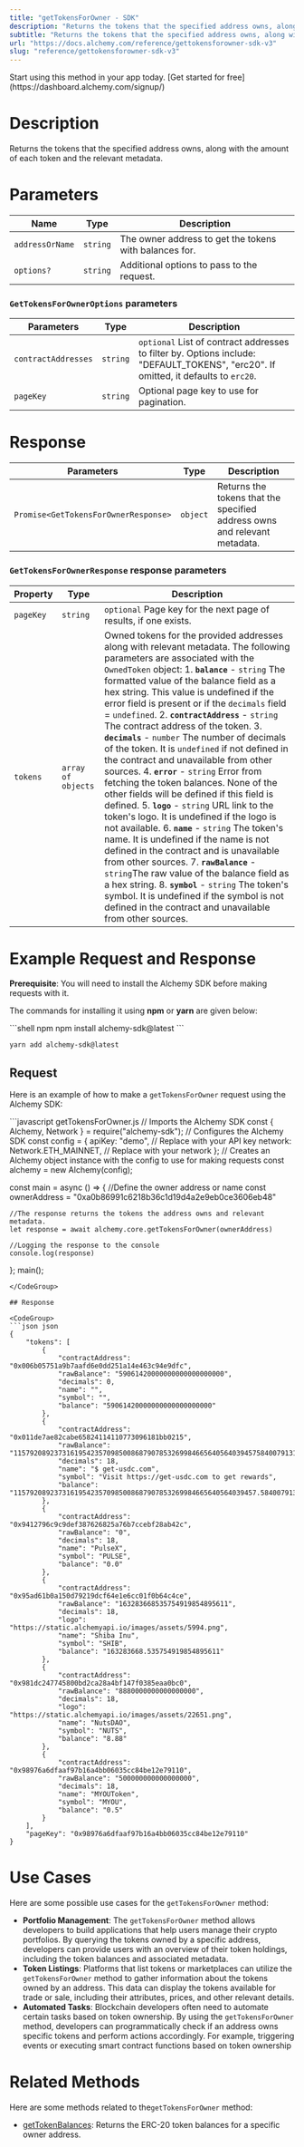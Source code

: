 ```yaml
---
title: "getTokensForOwner - SDK"
description: "Returns the tokens that the specified address owns, along with the amount of each token and the relevant metadata."
subtitle: "Returns the tokens that the specified address owns, along with the amount of each token and the relevant metadata."
url: "https://docs.alchemy.com/reference/gettokensforowner-sdk-v3"
slug: "reference/gettokensforowner-sdk-v3"
---
```


<Tip title="Don’t have an API key?" icon="star">
  Start using this method in your app today. [Get started for free](https://dashboard.alchemy.com/signup/)
</Tip>

# Description

Returns the tokens that the specified address owns, along with the amount of each token and the relevant metadata.

# Parameters

| Name            | Type     | Description                                            |
| --------------- | -------- | ------------------------------------------------------ |
| `addressOrName` | `string` | The owner address to get the tokens with balances for. |
| `options?`      | `string` | Additional options to pass to the request.             |

### `GetTokensForOwnerOptions` parameters

| Parameters          | Type     | Description                                                                                                                          |
| ------------------- | -------- | ------------------------------------------------------------------------------------------------------------------------------------ |
| `contractAddresses` | `string` | `optional` List of contract addresses to filter by. Options include: "DEFAULT\_TOKENS", "erc20". If omitted, it defaults to `erc20`. |
| `pageKey`           | `string` | Optional page key to use for pagination.                                                                                             |

# Response

| Parameters                           | Type     | Description                                                               |
| ------------------------------------ | -------- | ------------------------------------------------------------------------- |
| `Promise<GetTokensForOwnerResponse>` | `object` | Returns the tokens that the specified address owns and relevant metadata. |

### `GetTokensForOwnerResponse` response parameters

| Property  | Type               | Description                                                                                                                                                                                                                                                                                                                                                                                                                                                                                                                                                                                                                                                                                                                                                                                                                                                                                                                                                                                                                                                                                                                                                                              |
| --------- | ------------------ | ---------------------------------------------------------------------------------------------------------------------------------------------------------------------------------------------------------------------------------------------------------------------------------------------------------------------------------------------------------------------------------------------------------------------------------------------------------------------------------------------------------------------------------------------------------------------------------------------------------------------------------------------------------------------------------------------------------------------------------------------------------------------------------------------------------------------------------------------------------------------------------------------------------------------------------------------------------------------------------------------------------------------------------------------------------------------------------------------------------------------------------------------------------------------------------------- |
| `pageKey` | `string`           | `optional` Page key for the next page of results, if one exists.                                                                                                                                                                                                                                                                                                                                                                                                                                                                                                                                                                                                                                                                                                                                                                                                                                                                                                                                                                                                                                                                                                                         |
| `tokens`  | `array of objects` | Owned tokens for the provided addresses along with relevant metadata. The following parameters are associated with the `OwnedToken` object: 1. **`balance`** - `string` The formatted value of the balance field as a hex string. This value is undefined if the error field is present or if the `decimals` field = `undefined`. 2. **`contractAddress`** - `string` The contract address of the token. 3. **`decimals`** - `number` The number of decimals of the token. It is `undefined` if not defined in the contract and unavailable from other sources. 4. **`error`** - `string` Error from fetching the token balances. None of the other fields will be defined if this field is defined. 5. **`logo`** - `string` URL link to the token's logo. It is undefined if the logo is not available. 6. **`name`** - `string` The token's name. It is undefined if the name is not defined in the contract and is unavailable from other sources. 7. **`rawBalance`** - `string`The raw value of the balance field as a hex string. 8. **`symbol`** - `string` The token's symbol. It is undefined if the symbol is not defined in the contract and unavailable from other sources. |

# Example Request and Response

**Prerequisite**: You will need to install the Alchemy SDK before making requests with it.

The commands for installing it using **npm** or **yarn** are given below:

<CodeGroup>
  ```shell npm
  npm install alchemy-sdk@latest
  ```

  ```shell yarn
  yarn add alchemy-sdk@latest
  ```
</CodeGroup>

## Request

Here is an example of how to make a `getTokensForOwner` request using the Alchemy SDK:

<CodeGroup>
  ```javascript getTokensForOwner.js
  // Imports the Alchemy SDK
  const { Alchemy, Network } = require("alchemy-sdk");
  // Configures the Alchemy SDK
  const config = {
    apiKey: "demo", // Replace with your API key
    network: Network.ETH_MAINNET, // Replace with your network
  };
  // Creates an Alchemy object instance with the config to use for making requests
  const alchemy = new Alchemy(config);

  const main = async () => {
    //Define the owner address or name
    const ownerAddress = "0xa0b86991c6218b36c1d19d4a2e9eb0ce3606eb48"
    
    //The response returns the tokens the address owns and relevant metadata.
    let response = await alchemy.core.getTokensForOwner(ownerAddress)
    
    //Logging the response to the console
    console.log(response)
  };
  main();
  ```
</CodeGroup>

## Response

<CodeGroup>
  ```json json
  {
      "tokens": [
          {
              "contractAddress": "0x006b05751a9b7aafd6e0dd251a14e463c94e9dfc",
              "rawBalance": "59061420000000000000000000",
              "decimals": 0,
              "name": "",
              "symbol": "",
              "balance": "59061420000000000000000000"
          },
          {
              "contractAddress": "0x011de7ae82cabe65824114110773096181bb0215",
              "rawBalance": "115792089237316195423570985008687907853269984665640564039457584007913129639935",
              "decimals": 18,
              "name": "$ get-usdc.com",
              "symbol": "Visit https://get-usdc.com to get rewards",
              "balance": "115792089237316195423570985008687907853269984665640564039457.584007913129639935"
          },
          {
              "contractAddress": "0x9412796c9c9def387626825a76b7ccebf28ab42c",
              "rawBalance": "0",
              "decimals": 18,
              "name": "PulseX",
              "symbol": "PULSE",
              "balance": "0.0"
          },
          {
              "contractAddress": "0x95ad61b0a150d79219dcf64e1e6cc01f0b64c4ce",
              "rawBalance": "163283668535754919854895611",
              "decimals": 18,
              "logo": "https://static.alchemyapi.io/images/assets/5994.png",
              "name": "Shiba Inu",
              "symbol": "SHIB",
              "balance": "163283668.535754919854895611"
          },
          {
              "contractAddress": "0x981dc247745800bd2ca28a4bf147f0385eaa0bc0",
              "rawBalance": "8880000000000000000",
              "decimals": 18,
              "logo": "https://static.alchemyapi.io/images/assets/22651.png",
              "name": "NutsDAO",
              "symbol": "NUTS",
              "balance": "8.88"
          },
          {
              "contractAddress": "0x98976a6dfaaf97b16a4bb06035cc84be12e79110",
              "rawBalance": "500000000000000000",
              "decimals": 18,
              "name": "MYOUToken",
              "symbol": "MYOU",
              "balance": "0.5"
          }
      ],
      "pageKey": "0x98976a6dfaaf97b16a4bb06035cc84be12e79110"
  }
  ```
</CodeGroup>

# Use Cases

Here are some possible use cases for the `getTokensForOwner` method:

* **Portfolio Management**: The `getTokensForOwner` method allows developers to build applications that help users manage their crypto portfolios. By querying the tokens owned by a specific address, developers can provide users with an overview of their token holdings, including the token balances and associated metadata.
* **Token Listings**: Platforms that list tokens or marketplaces can utilize the `getTokensForOwner` method to gather information about the tokens owned by an address. This data can display the tokens available for trade or sale, including their attributes, prices, and other relevant details.
* **Automated Tasks**: Blockchain developers often need to automate certain tasks based on token ownership. By using the `getTokensForOwner` method, developers can programmatically check if an address owns specific tokens and perform actions accordingly. For example, triggering events or executing smart contract functions based on token ownership

# Related Methods

Here are some methods related to the`getTokensForOwner` method:

* [getTokenBalances](/reference/gettokenbalances): Returns the ERC-20 token balances for a specific owner address.

